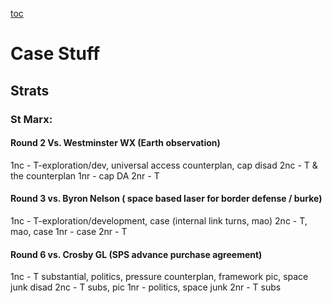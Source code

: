 [[toc]]
=Case Stuff= 


==Strats== 
===St Marx:=== 
====Round 2 Vs. Westminster WX (Earth observation)==== 
1nc - T-exploration/dev, universal access counterplan, cap disad
2nc - T & the counterplan
1nr - cap DA
2nr - T

====Round 3 vs. Byron Nelson ( space based laser for border defense / burke)==== 
1nc - T-exploration/development, case (internal link turns, mao)
2nc - T, mao, case
1nr - case
2nr - T

====Round 6 vs. Crosby GL (SPS advance purchase agreement)==== 
1nc - T substantial, politics, pressure counterplan, framework pic, space junk disad
2nc - T subs, pic
1nr - politics, space junk
2nr - T subs